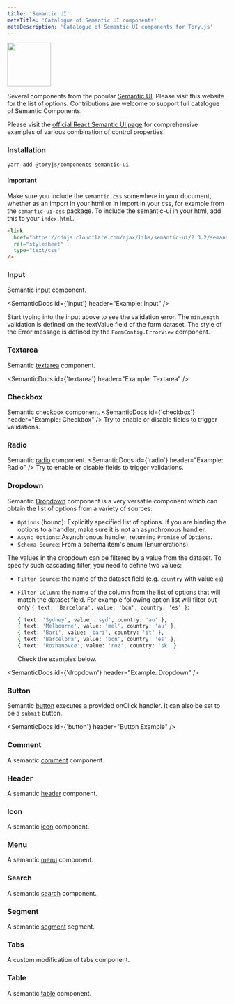 ```yaml
---
title: 'Semantic UI'
metaTitle: 'Catalogue of Semantic UI components'
metaDescription: 'Catalogue of Semantic UI components for Tory.js'
---
```



<img width="100" src="https://react.semantic-ui.com/logo.png" />

Several components from the popular [Semantic UI](https://react.semantic-ui.com). 
Please visit this website for the list of options. Contributions are welcome to support
full catalogue of Semantic Components.

Please visit the [official React Semantic UI page](https://react.semantic-ui.com) for comprehensive examples of 
various combination of control properties.

### Installation

```sh
yarn add @toryjs/components-semantic-ui
```

#### Important

Make sure you include the `semantic.css` somewhere in your document, 
whether as an import in your html or in import in your css, for example from the
`semantic-ui-css` package. To include the semantic-ui in your html, add this to your `index.html`.

```html
<link
  href="https://cdnjs.cloudflare.com/ajax/libs/semantic-ui/2.3.2/semantic.min.css"
  rel="stylesheet"
  type="text/css"
/>
```

### Input

Semantic [input](https://react.semantic-ui.com/elements/input/) component. 

<SemanticDocs id={'input'} header="Example: Input" />

Start typing into the input above to see the validation error. 
The `minLength` validation is defined on the textValue field of the form dataset. 
The style of the Error message is defined by the `FormConfig.ErrorView` component. 

<SemanticProps name="Input" />

### Textarea

Semantic [textarea](https://react.semantic-ui.com/addons/text-area/) component. 

<SemanticDocs id={'textarea'} header="Example: Textarea" />
<SemanticProps name="Textarea" />

### Checkbox

Semantic [checkbox](https://react.semantic-ui.com/modules/checkbox/) component. 
<SemanticDocs id={'checkbox'} header="Example: Checkbox" />
Try to enable or disable fields to trigger validations.

<SemanticProps name="Checkbox" />


### Radio

Semantic [radio](https://react.semantic-ui.com/addons/radio/) component. 
<SemanticDocs id={'radio'} header="Example: Radio" />
Try to enable or disable fields to trigger validations.

<SemanticProps name="Radio" />


### Dropdown

Semantic [Dropdown](https://react.semantic-ui.com/modules/dropdown/) component is a very versatile component which can obtain the list of options from a variety of sources:

* `Options` (bound): Explicitly specified list of options. If you are binding the options to a handler, make sure it is not an asynchronous handler.
* `Async Options`: Asynchronous handler, returning `Promise` of `Options`.
* `Schema Source`: From a schema item's enum (Enumerations).

The values in the dropdown can be filtered by a value from the dataset. To specify such cascading filter, you need to define two values:

* `Filter Source`: the name of the dataset field (e.g. `country` with value `es`)
* `Filter Column`: the name of the column from the list of options that will match the dataset field. 
  For example following option list will filter out only `{ text: 'Barcelona', value: 'bcn', country: 'es' }`:

    ```bash
    { text: 'Sydney', value: 'syd', country: 'au' },
    { text: 'Melbourne', value: 'mel', country: 'au' },
    { text: 'Bari', value: 'bari', country: 'it' },
    { text: 'Barcelona', value: 'bcn', country: 'es' },
    { text: 'Rozhanovce', value: 'roz', country: 'sk' }
    ```

  Check the examples below.

<SemanticDocs id={'dropdown'} header="Example: Dropdown" />
<SemanticProps name="Dropdown" />

### Button

Semantic [button](https://react.semantic-ui.com/elements/button/) executes a provided onClick handler. It can also be set to be a `submit` button.

<SemanticDocs id={'button'} header="Button Example" />
<SemanticProps name="Button" />

### Comment

A semantic [comment](https://react.semantic-ui.com/views/comment/) component.

<SemanticDocs id="comment" header="Comment Example" />
<SemanticProps name="Comment" />

### Header

A semantic [header](https://react.semantic-ui.com/elements/header/) component.

<SemanticDocs id="header" header="Header Example" />
<SemanticProps name="Header" />

### Icon

A semantic [icon](https://react.semantic-ui.com/elements/icon/) component.

<SemanticDocs id="icon" header="Icon Example" />
<SemanticProps name="icon" />

### Menu

A semantic [menu](https://react.semantic-ui.com/collections/menu/) component.

<SemanticDocs id="menu" header="Menu Example" />
<SemanticProps name="menu" />

### Search

A semantic [search](https://react.semantic-ui.com/modules/search/) component.

<SemanticDocs id="search" header="Search Example" />
<SemanticProps name="Search" />

### Segment

A semantic [segment](https://react.semantic-ui.com/elements/segment/) segment.

<SemanticDocs id="segment" header="Segment Example" />
<SemanticProps name="Segment" />

### Tabs

A custom modification of tabs component.

<SemanticDocs id="tabs" header="Tabs Example" />
<SemanticProps name="Tabs" />

### Table

A semantic [table](https://react.semantic-ui.com/collections/table/) component.

<SemanticDocs id="table" header="Table Example" />
<SemanticProps name="Table" />

